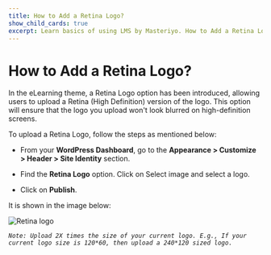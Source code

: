 ---
title: How to Add a Retina Logo?
show_child_cards: true
excerpt: Learn basics of using LMS by Masteriyo. How to Add a Retina Logo.
---

# How to Add a Retina Logo?

In the eLearning theme, a Retina Logo option has been introduced, allowing users to upload a Retina (High Definition) version of the logo. This option will ensure that the logo you upload won't look blurred on high-definition screens.

To upload a Retina Logo, follow the steps as mentioned below:

- From your **WordPress Dashboard**, go to the **Appearance > Customize > Header > Site Identity** section.

- Find the **Retina Logo** option. Click on Select image and select a logo.

- Click on **Publish**.

It is shown in the image below:

![Retina logo](https://user-images.githubusercontent.com/109593521/183403624-06637ee1-aad1-47c9-9e2b-38879075352d.png)

*```Note: Upload 2X times the size of your current logo. E.g., If your current logo size is 120*60, then upload a 240*120 sized logo.```*
